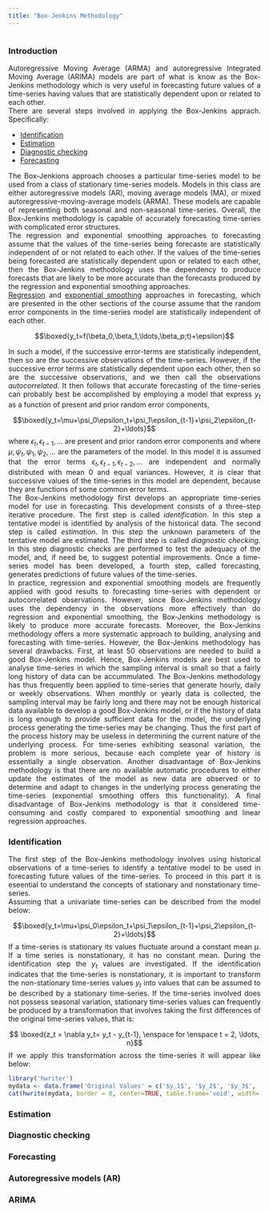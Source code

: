 ```yaml
---
title: "Box-Jenkins Methodology"
---
```

<style>
body {
text-align: justify}
</style>

```
```
### Introduction
Autoregressive Moving Average (ARMA) and autoregressive Integrated Moving Average (ARIMA) models are part of what is know as the Box-Jenkins methodology which is very useful in forecasting future values of a time-series having values that are statistically dependent upon or related to each other.  
There are several steps involved in applying the Box-Jenkins apprach. Specifically:  

* [Identification](#identification)
* [Estimation](#estimation)
* [Diagnostic checking](#diagnostic)
* [Forecasting](#forecasting)

The Box-Jenkions approach chooses a particular time-series model to be used from a class of stationary time-series models. Models in this class are either autoregressive models (AR), moving average models (MA), or mixed autoregressive-moving-average models (ARMA). These models are capable of representing both seasonal and non-seasonal time-series. Overall, the Box-Jenkins methodology is capable of accurately forecasting time-series with complicated error structures.  
The regression and exponential smoothing approaches to forecasting assume that the values of the time-series being forecaste are statistically independent of or not related to each other. If the values of the time-series being forecasted are statistically dependent upon or related to each other, then the Box-Jenkins methodology uses the dependency to produce forecasts that are likely to be more accurate than the forecasts produced by the regression and exponential smoothing approaches.  
[Regression](https://themellion.github.io/appliedTS/linearmodel.html) and [exponential smoothing](https://themellion.github.io/appliedTS/expsmoothing.html) approaches in forecasting, which are presented in the other sections of the course assume that the random error components in the time-series model are statistically independent of each other. 

$$\boxed{y_t=f(\beta_0,\beta_1,\ldots,\beta_p;t)+\epsilon}$$

In such a model, if the successive error-terms are statistically independent, then so are the successive observations of the time-series. However, if the successive error terms are statistically dependent upon each other, then so are the successive observations, and we then call the observations *autocorrelated*. It then follows that accurate forecasting of the time-series can probably best be accomplished by employing a model that express $y_t$ as a function of present and prior random error components, 

$$\boxed{y_t=\mu+\psi_0\epsilon_t+\psi_1\epsilon_{t-1}+\psi_2\epsilon_{t-2}+\ldots}$$
where $\epsilon_t,\epsilon_{t-1},\ldots$ are present and prior random error components and where $\mu, \psi_t, \psi_1, \psi_2, \ldots$ are the parameters of the model. In this model it is assumed that the error terms $\epsilon_t,\epsilon_{t-1},\epsilon_{t-2},\ldots$ are independent and normally distributed with mean 0 and equal variances. However, it is clear that successive values of the time-series in this model are dependent, because they are functions of some common error terms.  
The Box-Jenkins methodology first develops an appropriate time-series model for use in forecasting. This development consists of a three-step iterative procedure. The first step is called *identification*. In this step a tentative model is identified by analysis of the historical data. The second step is called *estimation*. In this step the unknown parameters of the tentative model are estimated. The third step is called *diagnostic checking*. In this step diagnostic checks are performed to test the adequacy of the model, and, if need be, to suggest potential improvements. Once a time-series model has been developed, a fourth step, called forecasting, generates predictions of future values of the time-series.  
In practice, regression and exponential smoothing models are frequently applied with good results to forecasting time-series with dependent or autocorrelated observations. However, since Box-Jenkins methodology uses the dependency in the observations more effectively than do regression and exponential smoothing, the Box-Jenkins methodology is likely to produce more accurate forecasts. Moreover, the Box-Jenkins methodology offers a more systematic approach to building, analysing and forecasting with time-series. However, the Box-Jenkins methodology has several drawbacks. First, at least 50 observations are needed to build a good Box-Jenkins model. Hence, Box-Jenkins models are best used to analyse time-series in which the sampling interval is small so that a fairly long history of data can be accummulated. The Box-Jenkins methodology has thus frequently been applied to time-series that generate hourly, daily or weekly observations. When monthly or yearly data is collected, the sampling interval may be fairly long and there may not be enough historical data available to develop a good Box-Jenkins model, or if the history of data is long enough to provide sufficient data for the model, the underlying process generating the time-series may be changing. Thus the first part of the process history may be useless in determining the current nature of the underlying process. For time-series exhibiting seasonal variation, the problem is more serious, because each complete year of history is essentially a single observation. Another disadvantage of Box-Jenkins methodology is that there are no available automatic procedures to either update the estimates of the model as new data are observed or to determine and adapt to changes in the underlying process generating the time-series (exponential smoothing offers this functionality). A final disadvantage of Box-Jenkins methodology is that it considered time-consuming and costly compared to exponential smoothing and linear regression approaches.  


### Identification{#identification}
The first step of the Box-Jenkins methodology involves using historical observations of a time-series to identify a tentative model to be used in forecasting future values of the time-series. To proceed in this part it is eseential to understand the concepts of stationary and nonstationary time-series.  
Assuming that a univariate time-series can be described from the model below:

$$\boxed{y_t=\mu+\psi_0\epsilon_t+\psi_1\epsilon_{t-1}+\psi_2\epsilon_{t-2}+\ldots}$$
If a time-series is stationary its values fluctuate around a constant mean $\mu$. If a time series is nonstationary, it has no constant mean. During the identification step the $y_t$ values are investigated. If the identification indicates that the time-series is nonstationary, it is important to transform the non-stationary time-series values $y_t$ into values that can be assumed to be described by a stationary time-series. If the time-series involved does not possess seasonal variation, stationary time-series values can frequently be produced by a transformation that involves taking the first differences of the original time-series values, that is:

$$ \boxed{z_t = \nabla y_t= y_t - y_{t-1}, \enspace for \enspace  t = 2, \ldots, n}$$
If we apply this transformation across the time-series it will appear like below:

```r
library('hwriter')
mydata <- data.frame('Original Values' = c('$y_1$', '$y_2$', '$y_3$', '.', '.', '.', '$y_{n-1}$', '$y_n$'), 'First differences' = c(NA, '$z_2 = \nabla y_2 = y_2 - y_1$', '$z_3 \nabla y_3 = y_3 - y_2$', '.', '.', '.', '.', '$z_n = $\nabla y_n = y_n - y_{n-1}$'), check.names = FALSE)
cat(hwrite(mydata, border = 0, center=TRUE, table.frame='void', width='300px', table.style='padding: 50px', row.names=FALSE, row.style=list('font-weight:bold')))
```

### Estimation{#estimation}


### Diagnostic checking{#diagnostic}


### Forecasting{#forecasting}


### Autoregressive models (AR) 


### ARIMA 



```
```
